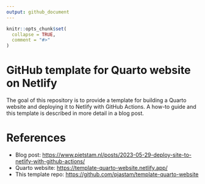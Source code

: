 ```yaml
---
output: github_document
---
```


<!-- README.md is generated from README.Rmd. Please edit that file -->

```r
knitr::opts_chunk$set(
  collapse = TRUE,
  comment = "#>"
)
```

# GitHub template for Quarto website on Netlify

<!-- badges: start -->
<!-- badges: end -->

The goal of this repository is to provide a template for building a Quarto website and deploying it to Netlify with GitHub Actions. A how-to guide and this template is described in more detail in a blog post.

# References

- Blog post: [https://www.pietstam.nl/posts/2023-05-29-deploy-site-to-netlify-with-github-actions/](https://www.pietstam.nl/posts/2023-05-29-deploy-site-to-netlify-with-github-actions/)
- Quarto website: [https://template-quarto-website.netlify.app/](https://template-quarto-website.netlify.app/)
- This template repo: [https://github.com/pjastam/template-quarto-website](https://github.com/pjastam/template-quarto-website)
